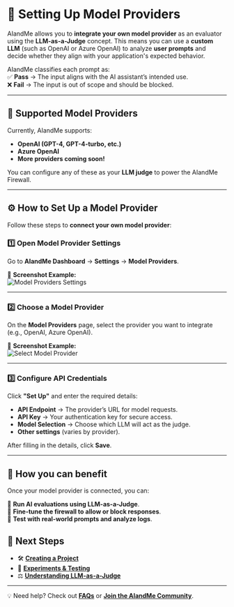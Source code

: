# 🔌 Setting Up Model Providers

AIandMe allows you to **integrate your own model provider** as an evaluator using the **LLM-as-a-Judge** concept. This means you can use a **custom LLM** (such as OpenAI or Azure OpenAI) to analyze **user prompts** and decide whether they align with your application's expected behavior.

AIandMe classifies each prompt as:  
✅ **Pass** → The input aligns with the AI assistant’s intended use.  
❌ **Fail** → The input is out of scope and should be blocked.  

---

## **🔗 Supported Model Providers**
Currently, AIandMe supports:  
- **OpenAI (GPT-4, GPT-4-turbo, etc.)**  
- **Azure OpenAI**  
- **More providers coming soon!**  

You can configure any of these as your **LLM judge** to power the AIandMe Firewall.

---

## **⚙️ How to Set Up a Model Provider**
Follow these steps to **connect your own model provider**:

### **1️⃣ Open Model Provider Settings**
Go to **AIandMe Dashboard** → **Settings** → **Model Providers**.

📌 **Screenshot Example:**  
![Model Providers Settings](./Screenshot_2025-01-26_at_14.19.59.png)

---

### **2️⃣ Choose a Model Provider**
On the **Model Providers** page, select the provider you want to integrate (e.g., OpenAI, Azure OpenAI).

📌 **Screenshot Example:**  
![Select Model Provider](./Screenshot_2025-01-26_at_14.20.37.png)

---

### **3️⃣ Configure API Credentials**
Click **"Set Up"** and enter the required details:
- **API Endpoint** → The provider’s URL for model requests.
- **API Key** → Your authentication key for secure access.
- **Model Selection** → Choose which LLM will act as the judge.
- **Other settings** (varies by provider).

After filling in the details, click **Save**.

---

## **🔬 How you can benefit**
Once your model provider is connected, you can:

🔹 **Run AI evaluations using LLM-as-a-Judge**.  
🔹 **Fine-tune the firewall to allow or block responses**.  
🔹 **Test with real-world prompts and analyze logs**.  


## **🔗 Next Steps**
- 🛠️ **[Creating a Project](creating_a_project)**  
- 🧪 **[Experiments & Testing](experiments)**  
- ⚖️ **[Understanding LLM-as-a-Judge](llm_as_a_judge)**

---

💡 Need help? Check out **[FAQs](faqs)** or **[Join the AIandMe Community](community)**.
